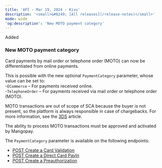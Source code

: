```yaml
---
title: 'API - Mar 19, 2024 - Kivu'  
description: '<small>&#8249; [All releases](/release-notes)</small>'  
mode: wide  
'og:description': 'New MOTO payment category'  
---
```

<div class="release-notes-page">

<div class="pill pill-green rn-pill">Added</div> 
  
### New MOTO payment category  

Card payments by mail order or telephone order (MOTO) can now be differentiated from online payments.  

This is possible with the new optional `PaymentCategory` parameter, whose value can be set to:  
-`ECommerce` – For payments received online.   
-`TelephoneOrder` – For payments received via mail order or telephone order (MOTO).   

MOTO transactions are out of scope of SCA because the buyer is not present, so the platform is always responsible in case of chargebacks. For more information, see the <a href="/guides/payment-methods/card/3ds">3DS</a> article.   

The ability to process MOTO transactions must be approved and activated by Mangopay.  

The `PaymentCategory` parameter is available on the following endpoints:  
- <a href="/api-reference/card-validations/create-card-validation">POST Create a Card Validation</a>
- <a href="/api-reference/direct-card-payins/create-direct-card-payin">POST Create a Direct Card PayIn</a>
- <a href="/api-reference/preauthorizations/create-preauthorization">POST Create a Preauthorization</a>

</div>
